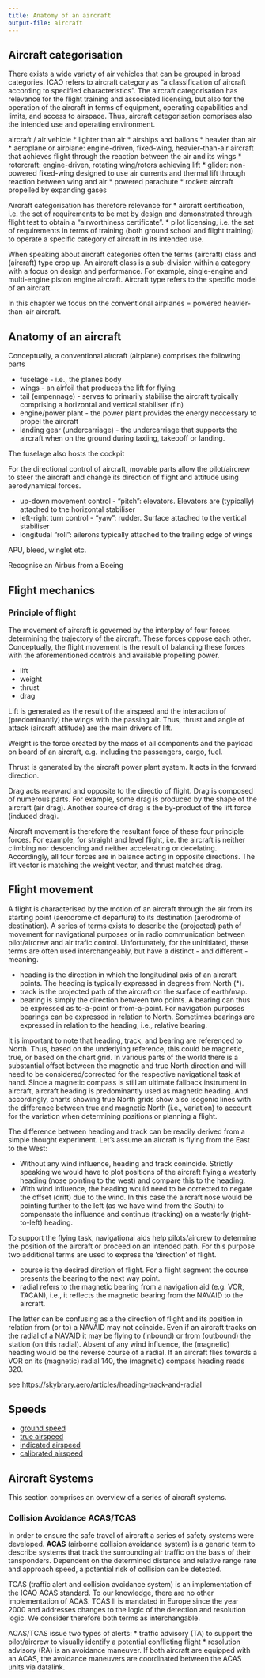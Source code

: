 ```yaml
---
title: Anatomy of an aircraft
output-file: aircraft
---
```


## Aircraft categorisation

There exists a wide variety of air vehicles that can be grouped in broad categories.
ICAO refers to aircraft category as "a classification of aircraft according to specified characteristics".
The aircraft categorisation has relevance for the flight training and associated licensing, but also for the operation of the aircraft in terms of equipment, operating capabilities and limits, and access to airspace.
Thus, aircraft categorisation comprises also the intended use and operating environment.

aircraft / air vehicle
* lighter than air
  * airships and ballons
* heavier than air
  * aeroplane or airplane: engine-driven, fixed-wing, heavier-than-air aircraft that achieves flight through the reaction between the air and its wings
  * rotorcraft: engine-driven, rotating wing/rotors achieving lift
  * glider: non-powered fixed-wing designed to use air currents and thermal lift through reaction between wing and air
  * powered parachute
  * rocket: aircraft propelled by expanding gases

Aircraft categorisation has therefore relevance for
* aircraft certification, i.e. the set of requirements to be met by design and demonstrated through flight test to obtain a "airworthiness certificate".
* pilot licensing, i.e. the set of requirements in terms of training (both ground school and flight training) to operate a specific category of aircraft in its intended use.

When speaking about aircraft categories often the terms (aircraft) class and (aircraft) type crop up. 
An aircraft class is a sub-division within a category with a focus on design and performance. For example, single-engine and multi-engine piston engine aircraft.
Aircraft type refers to the specific model of an aircraft.

In this chapter we focus on the conventional airplanes = powered heavier-than-air aircraft.

## Anatomy of an aircraft

Conceptually, a conventional aircraft (airplane) comprises the following parts

<!-- Note: might be good to have a principal graphic here -->

* fuselage - i.e., the planes body
* wings - an airfoil that produces the lift for flying
* tail (empennage) - serves to primarily stabilise the aircraft typically comprising a horizontal and vertical stabiliser (fin)
* engine/power plant - the power plant provides the energy neccessary to propel the aircraft
* landing gear (undercarriage) - the undercarriage that supports the aircraft when on the ground during taxiing, takeooff or landing.

The fuselage also hosts the cockpit

For the directional control of aircraft, movable parts allow the pilot/aircrew to steer the aircraft and change its direction of flight and attitude using aerodynamical forces.

* up-down movement control - "pitch": elevators. Elevators are (typically) attached to the horizontal stabiliser
* left-right turn control - "yaw": rudder. Surface attached to the vertical stabiliser
* longitudal "roll":  ailerons typically attached to the trailing edge of wings

APU, bleed, winglet etc.

Recognise an Airbus from a Boeing

## Flight mechanics

### Principle of flight

The movement of aircraft is governed by the interplay of four forces determining the trajectory of the aircraft.
These forces oppose each other. Conceptually, the flight movement is the result of balancing these forces with the aforementioned controls and available propelling power.

* lift
* weight
* thrust
* drag

Lift is generated as the result of the airspeed and the interaction of (predominantly) the wings with the passing air. 
Thus, thrust and angle of attack (aircraft attitude) are the main drivers of lift.

Weight is the force created by the mass of all components and the payload on board of an aircraft, e.g. including the passengers, cargo, fuel.

Thrust is generated by the aircraft power plant system. It acts in the forward direction.

Drag acts rearward and opposite to the directio of flight. Drag is composed of numerous parts. For example, some drag is produced by the shape of the aircraft (air drag). Another source of drag is the by-product of the lift force (induced drag).

Aircraft movement is therefore the resultant force of these four principle forces.
For example, for straight and level flight, i.e. the aircraft is neither climbing nor descending and neither accelerating or decelating.
Accordingly, all four forces are in balance acting in opposite directions. The lift vector is matching the weight vector, and thrust matches drag.

<!--  <https://skybrary.aero/articles/lift> -->


## Flight movement

A flight is characterised by the motion of an aircraft through the air from its starting point (aerodrome of departure) to its destination (aerodrome of destination). 
A series of terms exists to describe the (projected) path of movement for navigational purposes or in radio communication between pilot/aircrew and air trafic control.
Unfortunately, for the uninitiated, these terms are often used interchangeably, but have a distinct - and different - meaning.

* heading is the direction in which the longitudinal axis of an aircraft points. The heading is typically expressed in degrees from North (*). 
* track is the projected path of the aircraft on the surface of earth/map.
* bearing is simply the direction between two points. A bearing can thus be expressed as to-a-point or from-a-point. For navigation purposes bearings can be expressed in relation to North. Sometimes bearings are expressed in relation to the heading, i.e., relative bearing.

It is important to note that heading, track, and bearing are referenced to North. Thus, based on the underlying reference, this could be magnetic, true, or based on the chart grid. In various parts of the world there is a substantial offset between the magnetic and true North dircetion and will need to be considered/corrected for the respective navigational task at hand.
Since a magnetic compass is still an ultimate fallback instrument in aircraft, aircraft heading is predominantly used as magnetic heading.
And accordingly, charts showing true North grids show also isogonic lines with the difference between true and magnetic North (i.e., variation) to account for the variation when determining positions or planning a flight.

The difference between heading and track can be readily derived from a simple thought experiment. 
Let's assume an aircraft is flying from the East to the West:

* Without any wind influence, heading and track conincide. Strictly speaking we would have to plot positions of the aircraft flying a westerly heading (nose pointing to the west) and compare this to the heading.
* With wind influence, the heading would need to be corrected to negate the offset (drift) due to the wind. In this case the aircraft nose would be pointing further to the left (as we have wind from the South) to compensate the influence and continue (tracking) on a westerly (right-to-left) heading.

To support the flying task, navigational aids help pilots/aircrew to determine the position of the aircraft or proceed on an intended path.
For this purpose two additional terms are used to express the 'direction' of flight.

* course is the desired dirction of flight. For a flight segment the course presents the bearing to the next way point. 
* radial refers to the magnetic bearing from a navigation aid (e.g. VOR, TACAN), i.e., it reflects the magnetic bearing from the NAVAID to the aircraft.

The latter can be confusing as a the direction of flight and its position in relation from (or to) a NAVAID may not coincide.
Even if an aircraft tracks on the radial of a NAVAID it may be flying to (inbound) or from (outbound) the station (on this radial).
Absent of any wind influence, the (magnetic) heading would be the reverse course of a radial. 
<!-- maybe put a figure here --> If an aircraft flies towards a VOR on its (magnetic) radial 140, the (magnetic) compass heading reads 320.

see <https://skybrary.aero/articles/heading-track-and-radial>


## Speeds

* [ground speed](https://skybrary.aero/articles/ground-speed)
* [true airspeed](https://skybrary.aero/articles/true-airspeed)
* [indicated airspeed](https://skybrary.aero/articles/indicated-airspeed-ias)
* [calibrated airspeed](https://skybrary.aero/articles/calibrated-airspeed-cas)


## Aircraft Systems

This section comprises an overview of a series of aircraft systems.

### Collision Avoidance ACAS/TCAS

In order to ensure the safe travel of aircraft a series of safety systems were developed. **ACAS** (airborne collision avoidance system) is a generic term to describe systems that track the surrounding air traffic on the basis of their tansponders. Dependent on the determined distance and relative range rate and approach speed, a potential risk of collision can be detected.

TCAS (traffic alert and collision avoidance system) is an implementation of the ICAO ACAS standard. To our knowledge, there are no other implementation of ACAS. TCAS II is mandated in Europe since the year 2000 and addresses changes to the logic of the detection and resolution logic. We consider therefore both terms as interchangable. 

ACAS/TCAS issue two types of alerts:
* traffic advisory (TA) to support the pilot/aircrew to visually identify a potential conflicting flight
* resolution advisory (RA) is an avoidance maneuver. If both aircraft are equipped with an ACAS, the avoidance maneuvers are coordinated between the ACAS units via datalink.

